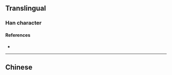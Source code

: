 {{also|堯}}
{{character info/new}}
==Translingual==
{{Han simplified forms|堯|尭|尧|ex=y}}

===Han character===
{{Han char|rn=43|rad=尢|as=03|sn=6|four=|canj=JPMU}}

====References====
* {{Han ref|kx=0298.081|hdz=10552.100|uh=5C27|ud=23591}}

----

==Chinese==
{{zh-see|堯}}